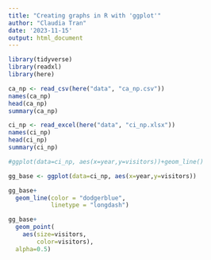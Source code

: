 ```yaml
---
title: "Creating graphs in R with 'ggplot'"
author: "Claudia Tran"
date: '2023-11-15'
output: html_document
---
```


```r
library(tidyverse)
library(readxl)
library(here)
```



```r
ca_np <- read_csv(here("data", "ca_np.csv"))
names(ca_np)
head(ca_np)
summary(ca_np)

ci_np <- read_excel(here("data", "ci_np.xlsx"))
names(ci_np)
head(ci_np)
summary(ci_np)
```

```r
#ggplot(data=ci_np, aes(x=year,y=visitors))+geom_line()

gg_base <- ggplot(data=ci_np, aes(x=year,y=visitors))

gg_base+
  geom_line(color = "dodgerblue",
            linetype = "longdash")

gg_base+
  geom_point(
    aes(size=visitors,
        color=visitors),
  alpha=0.5)
```
